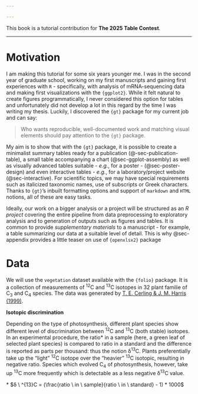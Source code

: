 ```yaml
---

---
```



This book is a tutorial contribution for __The 2025 Table Contest__.

--------------------------------------------------------------------

# Motivation

I am making this tutorial for some six years younger me. I was in the second year of graduate school, working on my first manuscripts and gaining first experiences with `R` - specifically, with analysis of mRNA-sequencing data and making first visualizations with the `{ggplot2}`. While it felt natural to create figures programmatically, I never considered this option for tables and unfortunately did not develop a lot in this regard by the time I was writing my thesis. Luckily, I discovered the `{gt}` package for my current job and can say:

> Who wants reproducible, well-documented work and matching visual elements should pay attention to the `{gt}` package.

My aim is to show that with the `{gt}` package, it is possible to create a minimalist summary tables ready for a publication (@-sec-publication-table), a small table accompanying a chart (@sec-ggplot-assembly) as well as visually advanced tables suitable - *e.g.*, for a poster - (@sec-poster-design) and even interactive tables - *e.g.*, for a laboratory/project website (@sec-interactive). For scientific topics, we may have special requirements such as italicized taxonomic names, use of subscripts or Greek characters. Thanks to `{gt}`'s inbuilt formatting options and support of `markdown` and `HTML` notions, all of these are easy tasks.

Ideally, our work on a bigger analysis or a project will be structured as an *R project* covering the entire pipeline from data preprocessing to exploratory analysis and to generation of outputs such as figures and tables. It is common to provide *supplementary materials* to a manuscript - for example, a table summarizing our data at a suitable level of detail. This is why @sec-appendix provides a little teaser on use of `{openxlsx2}` package

<!-- In  larger projects - *e.g.*, a scientific manuscript, a conference poster, or a report which belongs to a series of reports - it is desirable to use common visual elements, such as font family or institution colours. This will be considered when generating individual examples. -->

# Data

We will use the `vegetation` dataset available with the `{folio}` package. It is a collection of measurements of ^12^C and ^13^C isotopes in 32 plant familie of C~3~ and C~4~ species. The data was generated by [T. E. Cerling & J. M. Harris (1999)](https://link.springer.com/article/10.1007/s004420050868). 

**Isotopic discrimination**

Depending on the type of photosynthesis, different plant species show different level of discrimination between ^12^C and ^13^C (both stable) isotopes. In an experimental procedure, the ratio* in a sample (here, a green leaf of selected plant species) is compared to ratio in a standard and the difference is reported as parts per thousand: thus the notion δ^13^C. Plants preferentially take up the "light" ^12^C isotope over the "heavier" ^13^C isotopic, resulting in negative ratio. Species which evolved C~4~ of photosynthesis, however, take up ^13^C more frequently which is detectable as a less negative δ^13^C value. 

\* $δ \ ^{13}C = (\frac{ratio \ in \ sample}{ratio \ in \ standard} - 1) * 1000$
